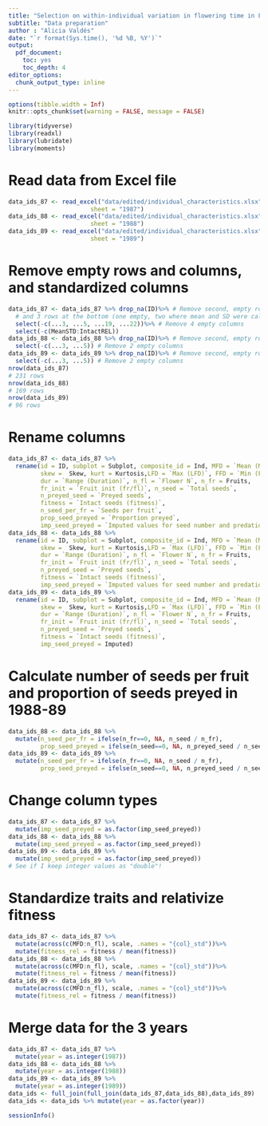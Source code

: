 ```yaml
---
title: "Selection on within-individual variation in flowering time in Lathyrus vernus"
subtitle: "Data preparation"
author : "Alicia Valdés"
date: "`r format(Sys.time(), '%d %B, %Y')`"
output:
  pdf_document:
    toc: yes
    toc_depth: 4
editor_options:
  chunk_output_type: inline
---
```


```r
options(tibble.width = Inf)
knitr::opts_chunk$set(warning = FALSE, message = FALSE) 
```

```r
library(tidyverse)
library(readxl)
library(lubridate)
library(moments)
```

# Read data from Excel file

```r
data_ids_87 <- read_excel("data/edited/individual_characteristics.xlsx", 
                       sheet = "1987")
data_ids_88 <- read_excel("data/edited/individual_characteristics.xlsx", 
                       sheet = "1988")
data_ids_89 <- read_excel("data/edited/individual_characteristics.xlsx", 
                       sheet = "1989")
```

# Remove empty rows and columns, and standardized columns

```r
data_ids_87 <- data_ids_87 %>% drop_na(ID)%>% # Remove second, empty row
  # and 3 rows at the bottom (one empty, two where mean and SD were calculated)
  select(-c(...3, ...5, ...19, ...22))%>% # Remove 4 empty columns
  select(-c(MeanSTD:IntactREL))
data_ids_88 <- data_ids_88 %>% drop_na(ID)%>% # Remove second, empty row
  select(-c(...3, ...5)) # Remove 2 empty columns
data_ids_89 <- data_ids_89 %>% drop_na(ID)%>% # Remove second, empty row
  select(-c(...3, ...5)) # Remove 2 empty columns
nrow(data_ids_87)
# 231 rows
nrow(data_ids_88)
# 169 rows
nrow(data_ids_89)
# 96 rows
```

# Rename columns

```r
data_ids_87 <- data_ids_87 %>% 
  rename(id = ID, subplot = Subplot, composite_id = Ind, MFD = `Mean (MFD)`,
         skew =  Skew, kurt = Kurtosis,LFD = `Max (LFD)`, FFD = `Min (FFD)`,
         dur = `Range (Duration)`, n_fl = `Flower N`, n_fr = Fruits, 
         fr_init = `Fruit init (fr/fl)`, n_seed = `Total seeds`, 
         n_preyed_seed = `Preyed seeds`, 
         fitness = `Intact seeds (fitness)`,
         n_seed_per_fr = `Seeds per fruit`,
         prop_seed_preyed = `Proportion preyed`,
         imp_seed_preyed = `Imputed values for seed number and predation`)
data_ids_88 <- data_ids_88 %>% 
  rename(id = ID, subplot = Subplot, composite_id = Ind, MFD = `Mean (MFD)`,
         skew =  Skew, kurt = Kurtosis,LFD = `Max (LFD)`, FFD = `Min (FFD)`,
         dur = `Range (Duration)`, n_fl = `Flower N`, n_fr = Fruits, 
         fr_init = `Fruit init (fr/fl)`, n_seed = `Total seeds`, 
         n_preyed_seed = `Preyed seeds`, 
         fitness = `Intact seeds (fitness)`,
         imp_seed_preyed = `Imputed values for seed number and predation`)
data_ids_89 <- data_ids_89 %>% 
  rename(id = ID, subplot = Subplot, composite_id = Ind, MFD = `Mean (MFD)`,
         skew =  Skew, kurt = Kurtosis,LFD = `Max (LFD)`, FFD = `Min (FFD)`,
         dur = `Range (Duration)`, n_fl = `Flower N`, n_fr = Fruits, 
         fr_init = `Fruit init (fr/fl)`, n_seed = `Total seeds`, 
         n_preyed_seed = `Preyed seeds`, 
         fitness = `Intact seeds (fitness)`,
         imp_seed_preyed = Imputed)
```

# Calculate number of seeds per fruit and proportion of seeds preyed in 1988-89

```r
data_ids_88 <- data_ids_88 %>%
  mutate(n_seed_per_fr = ifelse(n_fr==0, NA, n_seed / n_fr), 
         prop_seed_preyed = ifelse(n_seed==0, NA, n_preyed_seed / n_seed))
data_ids_89 <- data_ids_89 %>%
  mutate(n_seed_per_fr = ifelse(n_fr==0, NA, n_seed / n_fr), 
         prop_seed_preyed = ifelse(n_seed==0, NA, n_preyed_seed / n_seed))
```


# Change column types

```r
data_ids_87 <- data_ids_87 %>% 
  mutate(imp_seed_preyed = as.factor(imp_seed_preyed))
data_ids_88 <- data_ids_88 %>% 
  mutate(imp_seed_preyed = as.factor(imp_seed_preyed))
data_ids_89 <- data_ids_89 %>% 
  mutate(imp_seed_preyed = as.factor(imp_seed_preyed))
# See if I keep integer values as "double"!
```

# Standardize traits and relativize fitness

```r
data_ids_87 <- data_ids_87 %>%
  mutate(across(c(MFD:n_fl), scale, .names = "{col}_std"))%>%
  mutate(fitness_rel = fitness / mean(fitness))
data_ids_88 <- data_ids_88 %>%
  mutate(across(c(MFD:n_fl), scale, .names = "{col}_std"))%>%
  mutate(fitness_rel = fitness / mean(fitness))
data_ids_89 <- data_ids_89 %>%
  mutate(across(c(MFD:n_fl), scale, .names = "{col}_std"))%>%
  mutate(fitness_rel = fitness / mean(fitness))
```

# Merge data for the 3 years

```r
data_ids_87 <- data_ids_87 %>%
  mutate(year = as.integer(1987))
data_ids_88 <- data_ids_88 %>%
  mutate(year = as.integer(1988))
data_ids_89 <- data_ids_89 %>%
  mutate(year = as.integer(1989))
data_ids <- full_join(full_join(data_ids_87,data_ids_88),data_ids_89)
data_ids <- data_ids %>% mutate(year = as.factor(year))
```




```r
sessionInfo()
```

